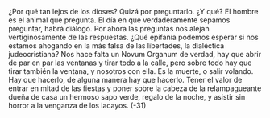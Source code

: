 ¿Por qué tan lejos de los dioses? Quizá por preguntarlo.
¿Y qué? El hombre es el animal que pregunta. El día en que verdaderamente
sepamos preguntar, habrá diálogo. Por ahora las preguntas nos alejan
vertiginosamente de las respuestas. ¿Qué epifanía podemos esperar si nos
estamos ahogando en la más falsa de las libertades, la dialéctica judeocristiana?
Nos hace falta un Novum Organum de verdad, hay que abrir de par en par las
ventanas y tirar todo a la calle, pero sobre todo hay que tirar también la ventana,
y nosotros con ella. Es la muerte, o salir volando. Hay que hacerlo, de alguna
manera hay que hacerlo. Tener el valor de entrar en mitad de las fiestas y poner
sobre la cabeza de la relampagueante dueña de casa un hermoso sapo verde,
regalo de la noche, y asistir sin horror a la venganza de los lacayos.
(-31)
